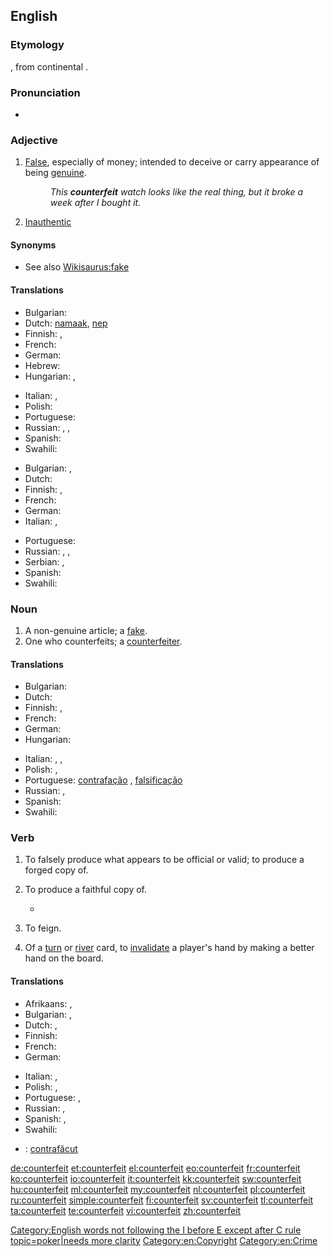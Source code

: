 {{slim-wikipedia|dab=counterfeit}}
==English==

===Etymology===
{{etyl|xno}} {{term|countrefait|lang=xno}}, from continental {{etyl|fro}} {{term|contrefait|lang=fro}}.

===Pronunciation===
* {{a|US}} {{SAMPA|/caUn.t3.fIt/}}

===Adjective===
{{en-adj|-}}

# [[false|False]], especially of money; intended to deceive or carry appearance of being [[genuine]].
#: ''This '''counterfeit''' watch looks like the real thing, but it broke a week after I bought it.''
# [[inauthentic|Inauthentic]]

====Synonyms====
* See also [[Wikisaurus:fake]]

====Translations====
{{trans-top|intended to deceive or carry appearance of being genuine}}
* Bulgarian: {{t|bg|фалшив}}
* Dutch: [[namaak]], [[nep]]
* Finnish: {{t-|fi|väärennetty}}, {{t+|fi|väärä}}
* French: {{t+|fr|contrefait}}
* German: {{t-|de|gefälscht}}
* Hebrew: {{t|he|מזויף|tr=mezuyáf}}
* Hungarian: {{t+|hu|hamis}},  {{t-|hu|hamisított}}
{{trans-mid}}
* Italian: {{t+|it|contraffazione}}, {{t+|it|falso}}
* Polish: {{t|pl|sfałszowany|m}}
* Portuguese: {{t+|pt|falso}}
* Russian: {{t|ru|поддельный|tr=podd'él'nyj}}, {{t|ru|фальшивый|tr=fal'šívyj}}, {{t|ru|контрафактный|tr=kontrafáktnyj}}
* Spanish: {{t-|es|contrahecho}} {{t-|es|falsificado}}
* Swahili: {{t+|sw|bandia|xs=Swahili}}
{{trans-bottom}}

{{trans-top|unauthentic}}
* Bulgarian: {{t|bg|подправен}},  {{t|bg|фалшив}}
* Dutch: {{t+|nl|vervalst}}
* Finnish: {{t-|fi|väärennetty}}, {{t|fi|jäljitelty}}
* French: {{t+|fr|contrefait}}
* German: {{t+|de|falsch}}
* Italian: {{t+|it|contraffazione}}, {{t+|it|falso}}
{{trans-mid}}
* Portuguese: {{t+|pt|falso}}
* Russian: {{t|ru|поддельный|tr=podd'él'nyj}}, {{t|ru|фальшивый|tr=fal'šívyj}}, {{t|ru|контрафактный|tr=kontrafáktnyj}}
* Serbian: {{t|sr|лажан|m|tr=lažan|sc=Cyrl}}, {{t|sr|неаутентичан|m|tr=neautentičan|sc=Cyrl}}
* Spanish: {{t-|es|contrahecho}}
* Swahili: {{t+|sw|bandia|xs=Swahili}}
{{trans-bottom}}

===Noun===
{{en-noun}}

# A non-genuine article; a [[fake]].
# One who counterfeits; a [[counterfeiter]].

====Translations====
{{trans-top|fake}}
* Bulgarian: {{t|bg|фалшификация|f}}
* Dutch: {{t+|nl|vervalsing}}
* Finnish: {{t-|fi|väärennös}}, {{t-|fi|jäljitelmä}}
* French: {{t+|fr|contrefaçon}}
* German: {{t+|de|Fälschung|f}}
* Hungarian: {{t+|hu|hamisítvány}}
{{trans-mid}}
* Italian: {{t+|it|contraffazione|f}}, {{t+|it|falso|m}}, {{t|it|imitazione|f}}
* Polish: {{t|pl|falsyfikat|m}}, {{t|pl|podróbka|f}}
* Portuguese: [[contrafação]] {{f}}, [[falsificação]] {{f}}
* Russian: {{t|ru|подделка|f|tr=podd'élka}}, {{t|ru|фальшивка|f|tr=fal'šívka}}
* Spanish: {{t|es|contrahechura|f}}
* Swahili: {{t+|sw|bandia|xs=Swahili}}
{{trans-bottom}}
{{trans-see|counterfeiter}}

===Verb===
{{en-verb}}

# {{transitive}} To falsely produce what appears to be official or valid; to produce a forged copy of.
# {{transitive|obsolete}} To produce a faithful copy of.
#* {{quote-book|title=Engraving the savage: the New World and techniques of civilization‎|page=xii|author=Michael Gaudio|year=2008|passage=The title page of White's original album includes a descriptive title page that identifies the contents as “the pictures of sondry things collected and '''counterfeited''' according to the truth,"}}
# {{transitive|obsolete}} To feign.
# {{transitive|poker|usually "be counterfeited"}} Of a [[turn]] or [[river]] card, to [[invalidate]] a player's hand by making a better hand on the board.

====Translations====
{{trans-top|To produce something that appears to be official or valid}}
* Afrikaans: {{t+|af|namaak|xs=Afrikaans}}, {{t-|af|vervals|xs=Afrikaans}}
* Bulgarian: {{t|bg|подправям}},  {{t|bg|фалшифицирам}}
* Dutch: {{t+|nl|vervalsen}}, {{t|nl|namaken}}
* Finnish: {{t-|fi|väärentää}}
* French: {{t+|fr|contrefaire}}
* German: {{t+|de|fälschen}}
{{trans-mid}}
* Italian: {{t-|it|contraffare}}, {{t-|it|falsificare}}
* Polish: {{t|pl|fałszować}}, {{t|pl|podrabiać}}
* Portuguese: {{t+|pt|contrafazer}}, {{t+|pt|falsificar}}
* Russian: {{t|ru|подделывать|tr=podd'élyvat'}} {{impf}}, {{t|ru|подделать|tr=podd'élat'}} {{pf.}}
* Spanish: {{t+|es|falsificar}}, {{t-|es|contrahacer}}
* Swahili: {{t+|sw|bandia|xs=Swahili}}
{{trans-bottom}}

{{checktrans-top}}
* {{ttbc|ro}}: [[contrafăcut]]
{{trans-bottom}}

[[Category:English words not following the I before E except after C rule]]
[[Category:Entries needing topical attention|topic=poker|needs more clarity]]
[[Category:en:Copyright]]
[[Category:en:Crime]]

[[de:counterfeit]]
[[et:counterfeit]]
[[el:counterfeit]]
[[eo:counterfeit]]
[[fr:counterfeit]]
[[ko:counterfeit]]
[[io:counterfeit]]
[[it:counterfeit]]
[[kk:counterfeit]]
[[sw:counterfeit]]
[[hu:counterfeit]]
[[ml:counterfeit]]
[[my:counterfeit]]
[[nl:counterfeit]]
[[pl:counterfeit]]
[[ru:counterfeit]]
[[simple:counterfeit]]
[[fi:counterfeit]]
[[sv:counterfeit]]
[[tl:counterfeit]]
[[ta:counterfeit]]
[[te:counterfeit]]
[[vi:counterfeit]]
[[zh:counterfeit]]